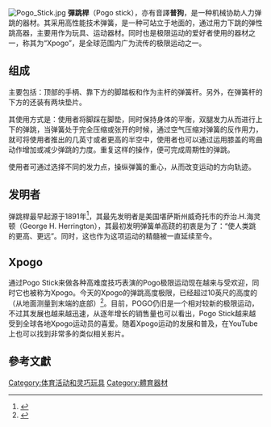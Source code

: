 {{multiple issues|
{{copyedit|time=2014-08-15T07:19:04+00:00}}
{{orphan|time=2014-08-15T07:19:04+00:00}}
{{refimprove|time=2014-08-15T07:19:04+00:00}}
}}
[[File:Pogo_Stick.jpg|thumb]]
'''彈跳桿'''（Pogo stick），亦有音譯'''普狗'''，是一种机械协助人力弹跳的器材。其采用高性能技术弹簧，是一种可站立于地面的，通过用力下跳的弹性跳高器，主要用作为玩具、运动器材。同时也是极限运动的爱好者使用的器材之一，称其为“Xpogo”，是全球范围内广为流传的极限运动之一。

== 组成 ==
主要包括：顶部的手柄、靠下方的脚踏板和作为主杆的弹簧杆。另外，在弹簧杆的下方的还装有两块垫片。

其使用方式是：使用者将脚踩在脚垫，同时保持身体的平衡，双腿发力从而进行上下的弹跳，当弹簧处于完全压缩或张开的时候，通过空气压缩对弹簧的反作用力，就可将使用者推出的几英寸或者更高的半空中，使用者也可以通过运用膝盖的弯曲动作增加或减少弹跳的力度。重复这样的操作，便可完成周期性的弹跳。

使用者可通过选择不同的发力点，操纵弹簧的重心，从而改变运动的方向轨迹。

== 发明者 ==
弹跳桿最早起源于1891年<ref>{{Cite web |url = http://www.google.com/patents/US2793036?hl=zh-CN&dq=2793036） |title = Pogo stick US 2793036 A |accessdate = 2020-10-10 |archive-date = 2016-05-31 |archive-url = https://web.archive.org/web/20160531173709/http://www.google.com/patents/US2793036?hl=zh-CN&dq=2793036%EF%BC%89 |dead-url = no }}</ref>，其最先发明者是美国堪萨斯州威奇托市的乔治.H.海灵顿（George H. Herrington），其最初发明弹簧单高跷的初衷是为了：“使人类跳的更高、更远”。同时，这也作为这项运动的精髓被一直延续至今。

== Xpogo ==
通过Pogo Stick来做各种高难度技巧表演的Pogo极限运动现在越来与受欢迎，同时它也被称为Xpogo。今天的Xpogo的弹跳高度极限，已经超过10英尺的高度的（从地面测量到末端的底部）<ref>{{cite news |language = en |author = McCluskey, Jack |url = http://espn.go.com/espn/page2/index?id=5489084 |title = Pogo Resurges as Action Sport |publisher = ESPN 2 |pages = ESPN 2 |date = 28 August 2012 |accessdate = 2014-08-18 |archive-date = 2013-12-02 |archive-url = https://web.archive.org/web/20131202233751/http://espn.go.com/espn/page2/index?id=5489084 |dead-url = no }}</ref>。目前，POGO仍旧是一个相对较新的极限运动，不过其发展也越来越迅速，从逐年增长的销售量也可以看出，Pogo Stick越来越受到全球各地Xpogo运动员的喜爱。随着Xpogo运动的发展和普及，在YouTube上也可以找到非常多的类似相关影片。

==參考文獻==
{{reflist}}

[[Category:体育活动和灵巧玩具|Category:体育活动和灵巧玩具]]
[[Category:體育器材|Category:體育器材]]
